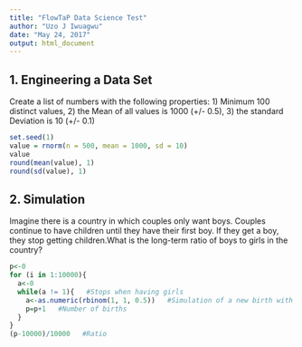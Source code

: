 ---
title: "FlowTaP Data Science Test"
author: "Uzo J Iwuagwu"
date: "May 24, 2017"
output: html_document
---

## 1. Engineering a Data Set
Create a list of numbers with the following properties: 
1) Minimum 100 distinct values, 
2) the Mean of all values is 1000 (+/- 0.5), 
3) the standard Deviation is 10 (+/- 0.1)

```{r  Engineering a Data Set}
set.seed(1)
value = rnorm(n = 500, mean = 1000, sd = 10)
value
round(mean(value), 1)
round(sd(value), 1)
```

## 2. Simulation

Imagine there is a country in which couples only want boys.
Couples continue to have children until they have their first boy. If they get a boy, they stop getting children.What is the long-term ratio of boys to girls in the country?

```{r Simulation}
p<-0
for (i in 1:10000){
  a<-0
  while(a != 1){   #Stops when having girls
    a<-as.numeric(rbinom(1, 1, 0.5))   #Simulation of a new birth with probability 0.5
    p=p+1   #Number of births
  }
}
(p-10000)/10000   #Ratio
```





